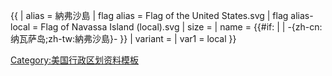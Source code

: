 {{ {{{1<noinclude>|country showdata</noinclude>}}}
| alias = 納弗沙島
| flag alias = Flag of the United States.svg
| flag alias-local = Flag of Navassa Island (local).svg
| size = {{{size|}}}
| name = {{#if: {{{name|}}} | {{{name|}}} | -{zh-cn:纳瓦萨岛;zh-tw:納弗沙島}- }}
| variant = {{{variant|}}}
<noinclude>
| var1 = local
</noinclude>
}}<noinclude>
[[Category:美国行政区划资料模板]]
</noinclude>